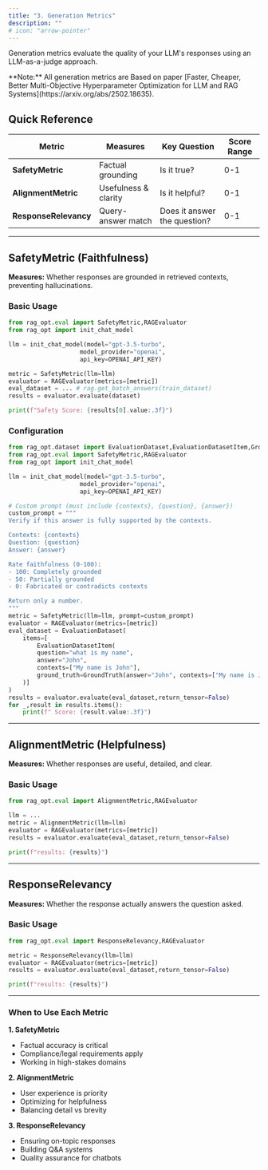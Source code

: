 ```yaml
---
title: "3. Generation Metrics"
description: ""
# icon: "arrow-pointer"
---
```


Generation metrics evaluate the quality of your LLM's responses using an LLM-as-a-judge approach.

<Note>
  **Note:** All generation metrics are Based on paper [Faster, Cheaper, Better
  Multi-Objective Hyperparameter Optimization for LLM and RAG
  Systems](https://arxiv.org/abs/2502.18635).
</Note>

## Quick Reference

| Metric                | Measures             | Key Question                 | Score Range |
| --------------------- | -------------------- | ---------------------------- | ----------- |
| **SafetyMetric**      | Factual grounding    | Is it true?                  | 0-1         |
| **AlignmentMetric**   | Usefulness & clarity | Is it helpful?               | 0-1         |
| **ResponseRelevancy** | Query-answer match   | Does it answer the question? | 0-1         |

---

## SafetyMetric (Faithfulness)

**Measures:** Whether responses are grounded in retrieved contexts, preventing hallucinations.

### Basic Usage

```python
from rag_opt.eval import SafetyMetric,RAGEvaluator
from rag_opt import init_chat_model

llm = init_chat_model(model="gpt-3.5-turbo",
                    model_provider="openai",
                    api_key=OPENAI_API_KEY)

metric = SafetyMetric(llm=llm)
evaluator = RAGEvaluator(metrics=[metric])
eval_dataset = ... # rag.get_batch_answers(train_dataset)
results = evaluator.evaluate(dataset)

print(f"Safety Score: {results[0].value:.3f}")
```

### Configuration

```python
from rag_opt.dataset import EvaluationDataset,EvaluationDatasetItem,GroundTruth
from rag_opt.eval import SafetyMetric,RAGEvaluator
from rag_opt import init_chat_model

llm = init_chat_model(model="gpt-3.5-turbo",
                    model_provider="openai",
                    api_key=OPENAI_API_KEY)

# Custom prompt (must include {contexts}, {question}, {answer})
custom_prompt = """
Verify if this answer is fully supported by the contexts.

Contexts: {contexts}
Question: {question}
Answer: {answer}

Rate faithfulness (0-100):
- 100: Completely grounded
- 50: Partially grounded
- 0: Fabricated or contradicts contexts

Return only a number.
"""
metric = SafetyMetric(llm=llm, prompt=custom_prompt)
evaluator = RAGEvaluator(metrics=[metric])
eval_dataset = EvaluationDataset(
    items=[
        EvaluationDatasetItem(
        question="what is my name",
        answer="John",
        contexts=["My name is John"],
        ground_truth=GroundTruth(answer="John", contexts=["My name is John"]),
    )]
)
results = evaluator.evaluate(eval_dataset,return_tensor=False)
for _,result in results.items():
    print(f" Score: {result.value:.3f}")
```

---

## AlignmentMetric (Helpfulness)

**Measures:** Whether responses are useful, detailed, and clear.

### Basic Usage

```python
from rag_opt.eval import AlignmentMetric,RAGEvaluator

llm = ...
metric = AlignmentMetric(llm=llm)
evaluator = RAGEvaluator(metrics=[metric])
results = evaluator.evaluate(eval_dataset,return_tensor=False)

print(f"results: {results}")
```

---

## ResponseRelevancy

**Measures:** Whether the response actually answers the question asked.

### Basic Usage

```python
from rag_opt.eval import ResponseRelevancy,RAGEvaluator

metric = ResponseRelevancy(llm=llm)
evaluator = RAGEvaluator(metrics=[metric])
results = evaluator.evaluate(eval_dataset,return_tensor=False)

print(f"results: {results}")
```

---

### When to Use Each Metric

**1. SafetyMetric**

- Factual accuracy is critical
- Compliance/legal requirements apply
- Working in high-stakes domains

**2. AlignmentMetric**

- User experience is priority
- Optimizing for helpfulness
- Balancing detail vs brevity

**3. ResponseRelevancy**

- Ensuring on-topic responses
- Building Q&A systems
- Quality assurance for chatbots
